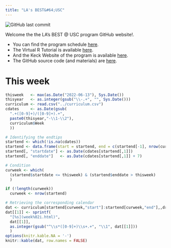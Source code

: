 ```yaml
---
title: "LA's BEST&#64;USC"
---
```


<img alt="GitHub last commit" src="https://img.shields.io/github/last-commit/USCbiostats/LAsBEST">

Welcome the the LA's BEST @ USC program GitHub website!.

- You can find the program schedule [here](curriculum.html).
- The Virtual R Tutorial is available [here](https://uscbiostats.shinyapps.io/Introduction_to_R/).
- And the Keck Website of the program is available [here](https://lasbest.usc.edu/).
- The GitHub source code (and materials) are [here](https://github.com/USCbiostats/LAsBEST).

# This week

```r
thisweek   <- max(as.Date("2022-06-13"), Sys.Date())
thisyear   <- as.integer(gsub("\\-.+", "", Sys.Date()))
curriculum <- read.csv("../curriculum.csv")
cdates     <- as.Date(gsub(
  ".+([0-9]+)/([0-9]+).+",
  paste0(thisyear,"-\\1-\\2"),
  curriculum$Week
  ))

# Identifying the endtips
startend <- which(!is.na(cdates))
startend <- data.frame(start = startend, end = c(startend[-1], nrow(curriculum)))
startend[, "startdate"] <- as.Date(cdates[startend[,1]])
startend[, "enddate"]   <- as.Date(cdates[startend[,1]] + 7)

# Condition
curweek <- which(
  (startend$startdate <= thisweek) & (startend$enddate > thisweek)
  )

if (!length(curweek))
  curweek <- nrow(startend)

# Retrieving the corresponding calendar
dat <- curriculum[startend[curweek,"start"]:startend[curweek,"end"],,drop=FALSE]
dat[[1]] <- sprintf(
  "[%s](week%02i.html)",
  dat[[1]],
  as.integer(gsub("^\\s*([0-9]+)\\s+.+", "\\1", dat[[1]]))
  )
options(knitr.kable.NA = '-')
knitr::kable(dat, row.names = FALSE)
```

